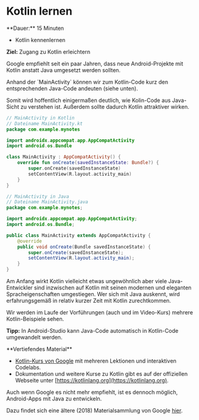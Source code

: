 
# Kotlin lernen

<Callout>
  **Dauer:** 15 Minuten

  - Kotlin kennenlernen

  **Ziel:** Zugang zu Kotlin erleichtern
</Callout>

Google empfiehlt seit ein paar Jahren, dass neue
Android-Projekte mit Kotlin anstatt Java umgesetzt
werden sollten. 

<Callout type="warning" emoji="👨🏻‍💻">
Anhand der `MainActivity` können wir zum Kotlin-Code
kurz den entsprechenden Java-Code andeuten (siehe unten).

Somit wird hoffentlich einigermaßen deutlich, wie 
Kolin-Code aus Java-Sicht zu verstehen ist. Außerdem
sollte dadurch Kotlin attraktiver wirken.
</Callout>

```kotlin
// MainActivity in Kotlin
// Dateiname MainActivity.kt
package com.example.mynotes

import androidx.appcompat.app.AppCompatActivity
import android.os.Bundle

class MainActivity : AppCompatActivity() {
    override fun onCreate(savedInstanceState: Bundle?) {
        super.onCreate(savedInstanceState)
        setContentView(R.layout.activity_main)
    }
}
```

```java
// MainActivity in Java
// Dateiname MainActivity.java
package com.example.mynotes;

import androidx.appcompat.app.AppCompatActivity;
import android.os.Bundle;

public class MainActivity extends AppCompatActivity {
    @override
    public void onCreate(Bundle savedInstanceState) {
        super.onCreate(savedInstanceState);
        setContentView(R.layout.activity_main);
    }
}
```

Am Anfang wirkt Kotlin vielleicht etwas ungewöhnlich
aber viele Java-Entwickler sind inzwischen auf Kotlin
mit seinen modernen und eleganten Spracheigenschaften
umgestiegen. Wer sich mit Java auskennt, wird 
erfahrungsgemäß in relativ kurzer Zeit mit Kotlin 
zurechtkommen. 

Wir werden im Laufe der Vorführungen (auch und im
Video-Kurs) mehrere Kotlin-Beispiele sehen.

**Tipp:** In Android-Studio kann Java-Code
automatisch in Kotlin-Code umgewandelt werden.

<Callout type="warning">
**Vertiefendes Material**

- [Kotlin-Kurs von Google](https://developer.android.com/courses/kotlin-bootcamp/overview) mit mehreren Lektionen und interaktiven Codelabs.
- Dokumentation und weitere Kurse zu Kotlin gibt es auf der offiziellen Webseite unter [https://kotlinlang.org](https://kotlinlang.org).
</Callout>

<Callout type="warning">
Auch wenn Google es nicht mehr empfiehlt, ist es dennoch
möglich, Android-Apps mit Java zu entwickeln.

Dazu findet sich eine ältere (2018)
Materialsammlung von Google 
[hier](https://developer.android.com/courses/fundamentals-training/overview-v2).
</Callout>
